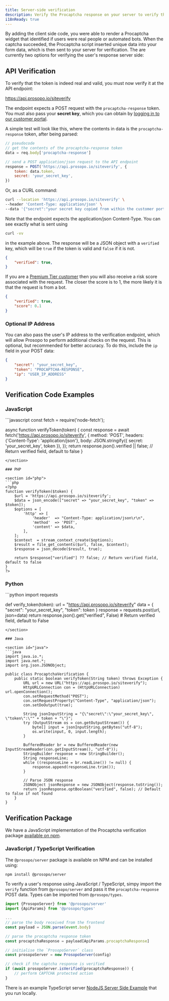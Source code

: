 ```yaml
---
title: Server-side verification
description: Verify the Procaptcha response on your server to verify that the user is a real person.
i18nReady: true
---
```


By adding the client side code, you were able to render a Procaptcha widget that identified if users were real people or
automated bots. When the captcha succeeded, the Procaptcha script inserted unique data into your form data, which is
then sent to your server for verification. The are currently two options for verifying the user's response server side:

## API Verification

To verify that the token is indeed real and valid, you must now verify it at the API endpoint:

https://api.prosopo.io/siteverify

The endpoint expects a POST request with the `procaptcha-response` token. You must also pass your **secret key**, which you can obtain by [logging in to our customer portal](https://portal.prosopo.io).

A simple test will look like this, where the contents in data is the `procaptcha-response` token, after being
parsed:

```javascript
// pseudocode
// get the contents of the procaptcha-response token
data = req.body['procaptcha-response']

// send a POST application/json request to the API endpoint
response = POST('https://api.prosopo.io/siteverify', {
    token: data.token,
    secret: 'your_secret_key',
})
```

Or, as a CURL command:

```bash
curl --location 'https://api.prosopo.io/siteverify' \
--header 'Content-Type: application/json' \
--data '{"secret":"your secret key copied from within the customer portal","token":"PROCAPTCHA-RESPONSE"}''
```

Note that the endpoint expects the application/json Content-Type. You can see exactly what is sent
using

```bash
curl -vv
```

in the example above. The response will be a JSON object with a `verified` key, which will be `true` if the token is valid and `false` if it is not.

```json
{
    "verified": true,
}
```

If you are a [Premium Tier customer](https://prosopo.io/pricing/) then you will also receive a risk score associated
with the request. The closer the score is to 1, the more likely it is that the request is from a bot.

```json
{
    "verified": true,
    "score": 0.1
}
```

### Optional IP Address

You can also pass the user's IP address to the verification endpoint, which will allow Prosopo to perform additional checks
on the request. This is optional, but recommended for better accuracy. To do this, include the `ip` field in your POST data:

```json
{
    "secret": "your_secret_key",
    "token": "PROCAPTCHA-RESPONSE",
    "ip": "USER_IP_ADDRESS"
}
```

## Verification Code Examples

### JavaScript

<section id="js">
```javascript
const fetch = require('node-fetch');

async function verifyToken(token) {
    const response = await fetch('https://api.prosopo.io/siteverify', {
        method: 'POST',
        headers: {'Content-Type': 'application/json'},
        body: JSON.stringify({ secret: 'your_secret_key', token }),
    });
    return response.json().verified || false; // Return verified field, default to false
}
```
</section>

### PHP

<section id="php">
```php
<?php
function verifyToken($token) {
    $url = 'https://api.prosopo.io/siteverify';
    $data = json_encode(["secret" => "your_secret_key", "token" => $token]);
    $options = [
        'http' => [
            'header'  => "Content-Type: application/json\r\n",
            'method'  => 'POST',
            'content' => $data,
        ],
    ];
    $context  = stream_context_create($options);
    $result = file_get_contents($url, false, $context);
    $response = json_decode($result, true);

    return $response["verified"] ?? false; // Return verified field, default to false
}
?>
```
</section>

### Python

<section id="python">
```python
import requests

def verify_token(token):
    url = "https://api.prosopo.io/siteverify"
    data = { "secret": "your_secret_key", "token": token }
    response = requests.post(url, json=data)
    return response.json().get("verified", False)  # Return verified field, default to False
```
</section>

### Java

<section id="java">
```java
import java.io.*;
import java.net.*;
import org.json.JSONObject;

public class ProcaptchaVerification {
    public static boolean verifyToken(String token) throws Exception {
        URL url = new URL("https://api.prosopo.io/siteverify");
        HttpURLConnection con = (HttpURLConnection) url.openConnection();
        con.setRequestMethod("POST");
        con.setRequestProperty("Content-Type", "application/json");
        con.setDoOutput(true);

        String jsonInputString = "{\"secret\":\"your_secret_key\", \"token\":\"" + token + "\"}";
        try (OutputStream os = con.getOutputStream()) {
            byte[] input = jsonInputString.getBytes("utf-8");
            os.write(input, 0, input.length);
        }

        BufferedReader br = new BufferedReader(new InputStreamReader(con.getInputStream(), "utf-8"));
        StringBuilder response = new StringBuilder();
        String responseLine;
        while ((responseLine = br.readLine()) != null) {
            response.append(responseLine.trim());
        }

        // Parse JSON response
        JSONObject jsonResponse = new JSONObject(response.toString());
        return jsonResponse.optBoolean("verified", false); // Default to false if not found
    }
}
```
</section>


## Verification Package

We have a JavaScript implementation of the Procaptcha verification package [available on npm](https://www.npmjs.com/package/@prosopo/server).

### JavaScript / TypeScript Verification

The `@prosopo/server` package is available on NPM and can be installed using:

```bash
npm install @prosopo/server
```

To verify a user's response using JavaScript / TypeScript, simpy import the `verify` function from `@prosopo/server` and pass it
the `procaptcha-response` POST data. Types can be imported from `@prosopo/types`.

```typescript
import {ProsopoServer} from '@prosopo/server'
import {ApiParams} from '@prosopo/types'

...
// parse the body received from the frontend
const payload = JSON.parse(event.body)

// parse the procaptcha response token
const procaptchaResponse = payload[ApiParams.procaptchaResponse]

// initialise the `ProsopoServer` class
const prosopoServer = new ProsopoServer(config)

// check if the captcha response is verified
if (await prosopoServer.isVerified(procaptchaResponse)) {
    // perform CAPTCHA protected action
}
```

There is an example TypeScript server [NodeJS Server Side Example](/en/demos/client-example-server/) that you run locally.
